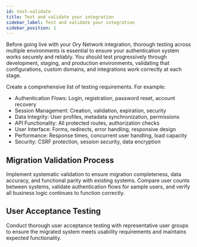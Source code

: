 ```yaml
---
id: test-validate
title: Test and validate your integration
sidebar_label: Test and validate your integration
sidebar_position: 1
---
```

Before going live with your Ory Network integration, thorough testing across multiple environments is essential 
to ensure your authentication system works securely and reliably. You should test progressively through development, 
staging, and production environments, validating that configurations, custom domains, and integrations work correctly 
at each stage. 

Create a comprehensive list of testing requirements. For example:

- Authentication Flows: Login, registration, password reset, account recovery
- Session Management: Creation, validation, expiration, security
- Data Integrity: User profiles, metadata synchronization, permissions
- API Functionality: All protected routes, authorization checks
- User Interface: Forms, redirects, error handling, responsive design
- Performance: Response times, concurrent user handling, load capacity
- Security: CSRF protection, session security, data encryption

## Migration Validation Process
Implement systematic validation to ensure migration completeness, data accuracy, and functional parity with existing systems. 
Compare user counts between systems, validate authentication flows for sample users, and verify all business logic continues 
to function correctly.

## User Acceptance Testing
Conduct thorough user acceptance testing with representative user groups to ensure the migrated system meets usability 
requirements and maintains expected functionality.